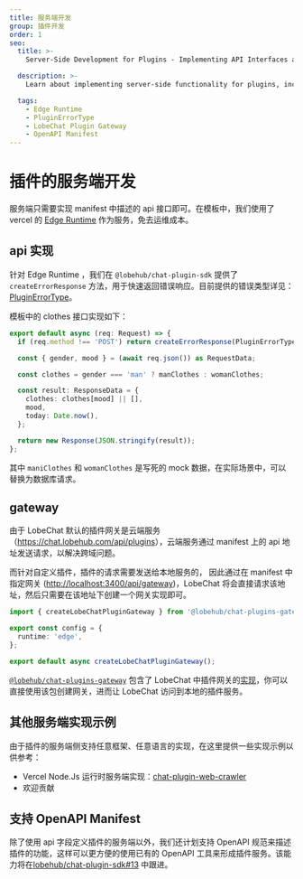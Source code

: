 ```yaml
---
title: 服务端开发
group: 插件开发
order: 1
seo:
  title: >-
    Server-Side Development for Plugins - Implementing API Interfaces and Edge Runtime

  description: >-
    Learn about implementing server-side functionality for plugins, including Edge Runtime usage, error handling, and gateway setup.

  tags:
    - Edge Runtime
    - PluginErrorType
    - LobeChat Plugin Gateway
    - OpenAPI Manifest
---
```


# 插件的服务端开发

服务端只需要实现 manifest 中描述的 api 接口即可。在模板中，我们使用了 vercel 的 [Edge Runtime](https://nextjs.org/docs/pages/api-reference/edge) 作为服务，免去运维成本。

## api 实现

针对 Edge Runtime ，我们在 `@lobehub/chat-plugin-sdk` 提供了 `createErrorResponse` 方法，用于快速返回错误响应。目前提供的错误类型详见：[PluginErrorType](/api/error)。

模板中的 clothes 接口实现如下：

```ts
export default async (req: Request) => {
  if (req.method !== 'POST') return createErrorResponse(PluginErrorType.MethodNotAllowed);

  const { gender, mood } = (await req.json()) as RequestData;

  const clothes = gender === 'man' ? manClothes : womanClothes;

  const result: ResponseData = {
    clothes: clothes[mood] || [],
    mood,
    today: Date.now(),
  };

  return new Response(JSON.stringify(result));
};
```

其中 `maniClothes` 和 `womanClothes` 是写死的 mock 数据，在实际场景中，可以替换为数据库请求。

## gateway

由于 LobeChat 默认的插件网关是云端服务（<https://chat.lobehub.com/api/plugins>），云端服务通过 manifest 上的 api 地址发送请求，以解决跨域问题。

而针对自定义插件，插件的请求需要发送给本地服务的， 因此通过在 manifest 中指定网关 (<http://localhost:3400/api/gateway>)，LobeChat 将会直接请求该地址，然后只需要在该地址下创建一个网关实现即可。

```ts
import { createLobeChatPluginGateway } from '@lobehub/chat-plugins-gateway';

export const config = {
  runtime: 'edge',
};

export default async createLobeChatPluginGateway();
```

[`@lobehub/chat-plugins-gateway`](https://github.com/lobehub/chat-plugins-gateway) 包含了 LobeChat 中插件网关的[实现](https://github.com/lobehub/lobe-chat/blob/main/src/pages/api/plugins.api.ts)，你可以直接使用该包创建网关，进而让 LobeChat 访问到本地的插件服务。

## 其他服务端实现示例

由于插件的服务端侧支持任意框架、任意语言的实现，在这里提供一些实现示例以供参考：

- Vercel Node.Js 运行时服务端实现：[chat-plugin-web-crawler](https://github.com/lobehub/chat-plugin-web-crawler/blob/main/api/v1/index.ts)
- 欢迎贡献

## 支持 OpenAPI Manifest

除了使用 api 字段定义插件的服务端以外，我们还计划支持 OpenAPI 规范来描述插件的功能，这样可以更方便的使用已有的 OpenAPI 工具来形成插件服务。该能力将在[lobehub/chat-plugin-sdk#13](https://github.com/lobehub/chat-plugin-sdk/issues/13) 中跟进。

